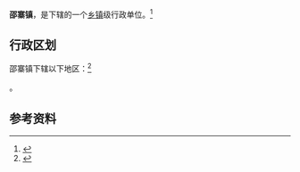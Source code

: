 {{中国乡级行政区|62/08/22/101/000}}

'''邵寨镇'''，是{{PRC admin/fullname|62/08/22/101/000|3}}下辖的一个[[乡镇|乡镇]]级行政单位。<ref>{{PRC admin/ref sgc|{{PRC admin/parent|62/08/22/101/000}}}}</ref>

== 行政区划 ==

邵寨镇下辖以下地区：<ref>{{PRC admin/ref sgc|62/08/22/101/000}}</ref>

{{PRC admin/children|62/08/22/101/000}}。

== 参考资料 ==

{{reflist}}

{{行政区划小作品}}
{{PRC admin/navcat|62/08/22/101/000}}